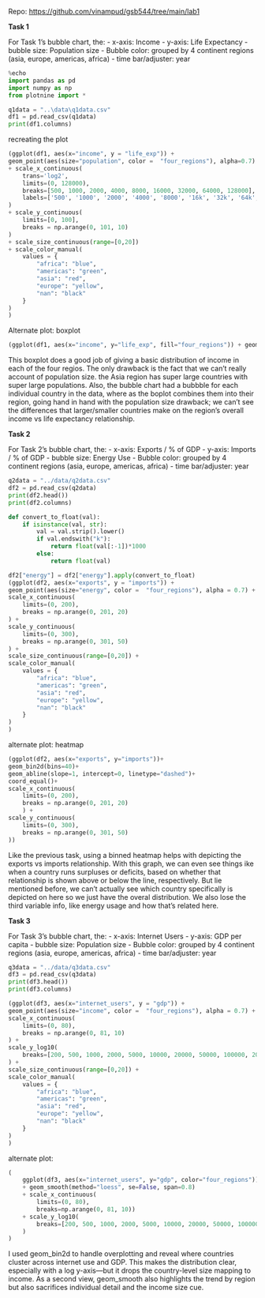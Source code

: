Repo: [https://github.com/vinampud/gsb544/tree/main/lab1](https://github.com/vinampud/gsb544/tree/main/lab1)

**Task 1**

For Task 1's bubble chart, the:
- x-axis: Income
- y-axis: Life Expectancy
- bubble size: Population size
- Bubble color: grouped by 4 continent regions (asia, europe, americas, africa)
- time bar/adjuster: year

```python
%echo
import pandas as pd
import numpy as np
from plotnine import *
```

```python
q1data = "..\data\q1data.csv"
df1 = pd.read_csv(q1data)
print(df1.columns)
```

recreating the plot
```python
(ggplot(df1, aes(x="income", y = "life_exp")) + 
geom_point(aes(size="population", color =  "four_regions"), alpha=0.7) 
+ scale_x_continuous(
    trans='log2',
    limits=(0, 128000),
    breaks=[500, 1000, 2000, 4000, 8000, 16000, 32000, 64000, 128000],
    labels=['500', '1000', '2000', '4000', '8000', '16k', '32k', '64k', '128k']
) 
+ scale_y_continuous(
    limits=[0, 100],
    breaks = np.arange(0, 101, 10)
) 
+ scale_size_continuous(range=[0,20]) 
+ scale_color_manual(
    values = {
        "africa": "blue",
        "americas": "green",
        "asia": "red",
        "europe": "yellow",
        "nan": "black"
    }
)
)
```

Alternate plot: boxplot
```python
(ggplot(df1, aes(x="income", y="life_exp", fill="four_regions")) + geom_boxplot())
```
This boxplot does a good job of giving a basic distribution of income in each of the four regios. The only drawback is the fact that we can't really account of population size. the Asia region has super large countries with super large populations. Also, the bubble chart had a bubbble for each individual country in the data, where as the boplot combines them into their region, going hand in hand with the population size drawback; we can't see the differences that larger/smaller countries make on the region's overall income vs life expectancy relationship.

**Task 2**

For Task 2's bubble chart, the:
- x-axis: Exports / % of GDP
- y-axis: Imports / % of GDP
- bubble size: Energy Use
- Bubble color: grouped by 4 continent regions (asia, europe, americas, africa)
- time bar/adjuster: year

```python
q2data = "../data/q2data.csv"
df2 = pd.read_csv(q2data)
print(df2.head())
print(df2.columns)
```

```python
def convert_to_float(val):
    if isinstance(val, str):
        val = val.strip().lower()
        if val.endswith("k"):
            return float(val[:-1])*1000
        else:
            return float(val)

df2["energy"] = df2["energy"].apply(convert_to_float)
(ggplot(df2, aes(x="exports", y = "imports")) + 
geom_point(aes(size="energy", color =  "four_regions"), alpha = 0.7) + 
scale_x_continuous(
    limits=(0, 200),
    breaks = np.arange(0, 201, 20)
) +
scale_y_continuous(
    limits=(0, 300),
    breaks = np.arange(0, 301, 50)
) + 
scale_size_continuous(range=[0,20]) +
scale_color_manual(
    values = {
        "africa": "blue",
        "americas": "green",
        "asia": "red",
        "europe": "yellow",
        "nan": "black"
    }
)
)
```

alternate plot: heatmap
```python
(ggplot(df2, aes(x="exports", y="imports"))+ 
geom_bin2d(bins=40)+ 
geom_abline(slope=1, intercept=0, linetype="dashed")+ 
coord_equal()+ 
scale_x_continuous(
    limits=(0, 200),
    breaks = np.arange(0, 201, 20)
    ) +
scale_y_continuous(
    limits=(0, 300),
    breaks = np.arange(0, 301, 50)
))
```

Like the previous task, using a binned heatmap helps with depicting the exports vs imports relationship. With this graph, we can even see things ike when a country runs surpluses or deficits, based on whether that relationship is shown above or below the line, respectively. But lie mentioned before, we can't actually see which country specifically is depicted on here so we just have the overal distribution. We also lose the third variable info, like energy usage and how that's related here.

**Task 3**

For Task 3's bubble chart, the:
- x-axis: Internet Users
- y-axis: GDP per capita
- bubble size: Population size
- Bubble color: grouped by 4 continent regions (asia, europe, americas, africa)
- time bar/adjuster: year

```python
q3data = "../data/q3data.csv"
df3 = pd.read_csv(q3data)
print(df3.head())
print(df3.columns)
```

```python
(ggplot(df3, aes(x="internet_users", y = "gdp")) + 
geom_point(aes(size="income", color =  "four_regions"), alpha = 0.7) + 
scale_x_continuous(
    limits=(0, 80),
    breaks = np.arange(0, 81, 10)
) +
scale_y_log10(
    breaks=[200, 500, 1000, 2000, 5000, 10000, 20000, 50000, 100000, 200000]
) + 
scale_size_continuous(range=[0,20]) +
scale_color_manual(
    values = {
        "africa": "blue",
        "americas": "green",
        "asia": "red",
        "europe": "yellow",
        "nan": "black"
    }
)
)
```

alternate plot: 
```python
(
    ggplot(df3, aes(x="internet_users", y="gdp", color="four_regions"))
    + geom_smooth(method="loess", se=False, span=0.8)
    + scale_x_continuous(
        limits=(0, 80), 
        breaks=np.arange(0, 81, 10))
    + scale_y_log10(
        breaks=[200, 500, 1000, 2000, 5000, 10000, 20000, 50000, 100000, 200000]
    )
)
```

I used geom_bin2d to handle overplotting and reveal where countries cluster across internet use and GDP. This makes the distribution clear, especially with a log y-axis—but it drops the country-level size mapping to income. As a second view, geom_smooth also highlights the trend by region but also sacrifices individual detail and the income size cue.